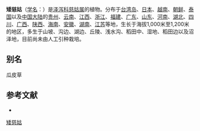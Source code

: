 {{Speciesbox
| name = 矮慈姑
| status = 
| status_system = 
| image = Sagittaria pygmaea.JPG
| genus = Sagittaria
| species = pygmaea
| authority = Miq.
}}

'''矮慈姑'''（[[学名|学名]]：{{lang|la|''Sagittaria pygmaea''}}）是[[泽泻科|泽泻科]][[慈姑属|慈姑属]]的植物。分布于[[台湾岛|台湾岛]]、[[日本|日本]]、[[越南|越南]]、[[朝鲜|朝鲜]]、[[泰国|泰国]]以及[[中国大陆|中国大陆]]的[[贵州|贵州]]、[[云南|云南]]、[[江西|江西]]、[[浙江|浙江]]、[[福建|福建]]、[[广东|广东]]、[[山东|山东]]、[[河南|河南]]、[[湖北|湖北]]、[[四川|四川]]、[[广西|广西]]、[[陕西|陕西]]、[[海南|海南]]、[[安徽|安徽]]、[[湖南|湖南]]、[[江苏|江苏]]等地，生长于海拔1,000米至1,200米的地区，多生于山坡、沟边、湖边、丘陵、浅水沟、稻田中、湿地、稻田边以及沼泽地，目前尚未由人工引种栽培。

== 别名 ==
瓜皮草

== 参考文献 ==
<div class="references-small">
* {{cite web| url =http://www.bioinfo.cn/db05/KmzwSpecies.php?action=view&id=913| title =矮慈姑| work =《中国高等植物数据库全库》| publisher =中国科学院微生物研究所| author =昆明植物研究所| accessdate =2009-02-21| deadurl =yes| archiveurl =https://web.archive.org/web/20160305025235/http://www.bioinfo.cn/db05/KmzwSpecies.php?action=view&id=913| archivedate =2016-03-05}}
</div>
{{Taxonbar|from=Q5371493}}

[[Category:慈姑属|矮慈姑]]


{{植物小作品}}